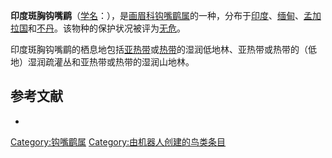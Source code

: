 {{Speciesbox
| name = 印度斑胸钩嘴鹛
| image = 
| status = LC | status_system = IUCN3.1
| genus = Pomatorhinus
| species = mcclellandi
| authority = Godwin-Austin, 1870
| range_map = 
}}
'''印度斑胸钩嘴鹛'''（[[学名|学名]]：{{lang|la|''Pomatorhinus mcclellandi''}}），是[[画眉科|画眉科]][[钩嘴鹛属|钩嘴鹛属]]的一种，分布于[[印度|印度]]、[[缅甸|缅甸]]、[[孟加拉国|孟加拉国]]和[[不丹|不丹]]。该物种的保护状况被评为[[无危|无危]]。

印度斑胸钩嘴鹛的栖息地包括[[亚热带|亚热带]]或[[热带|热带]]的湿润低地林、亚热带或热带的（低地）湿润疏灌丛和亚热带或热带的湿润山地林。

== 参考文献 ==
*{{cite web|url=http://www.birdlife.org/datazone/speciesfactsheet.php?id=32323&m=0|title=Pomatorhinus mcclellandi|publisher=[[国际鸟盟|BirdLife.org]]|accessdate=2011-06-27|archive-date=2016-03-04|archive-url=https://web.archive.org/web/20160304232151/http://www.birdlife.org/datazone/speciesfactsheet.php?id=32323&m=0|dead-url=no}}
{{Taxonbar|from=Q1091284}}

[[Category:钩嘴鹛属|Category:钩嘴鹛属]]
[[Category:由机器人创建的鸟类条目|Category:由机器人创建的鸟类条目]]